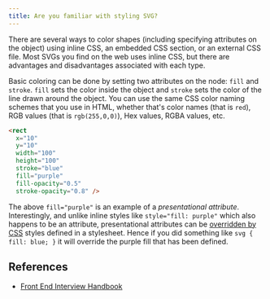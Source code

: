 ```yaml
---
title: Are you familiar with styling SVG?
---
```


There are several ways to color shapes (including specifying attributes on the object) using inline CSS, an embedded CSS section, or an external CSS file. Most SVGs you find on the web uses inline CSS, but there are advantages and disadvantages associated with each type.

Basic coloring can be done by setting two attributes on the node: `fill` and `stroke`. `fill` sets the color inside the object and `stroke` sets the color of the line drawn around the object. You can use the same CSS color naming schemes that you use in HTML, whether that's color names (that is `red`), RGB values (that is `rgb(255,0,0)`), Hex values, RGBA values, etc.

```html
<rect
  x="10"
  y="10"
  width="100"
  height="100"
  stroke="blue"
  fill="purple"
  fill-opacity="0.5"
  stroke-opacity="0.8" />
```

The above `fill="purple"` is an example of a _presentational attribute_. Interestingly, and unlike inline styles like `style="fill: purple"` which also happens to be an attribute, presentational attributes can be [overridden by CSS](https://css-tricks.com/presentation-attributes-vs-inline-styles/) styles defined in a stylesheet. Hence if you did something like `svg { fill: blue; }` it will override the purple fill that has been defined.

## References

- [Front End Interview Handbook](https://www.frontendinterviewhandbook.com/css-questions)
